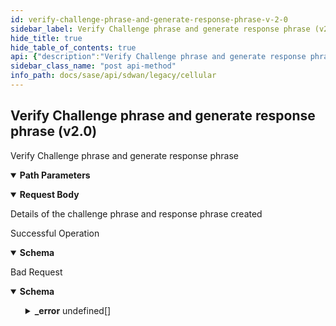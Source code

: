```yaml
---
id: verify-challenge-phrase-and-generate-response-phrase-v-2-0
sidebar_label: Verify Challenge phrase and generate response phrase (v2.0)
hide_title: true
hide_table_of_contents: true
api: {"description":"Verify Challenge phrase and generate response phrase","operationId":"post-v2.0-api-tenants-tenant_id-elements-element_id-otpaccess","parameters":[{"description":"tenant id","in":"path","name":"tenant_id","required":true,"schema":{"description":"Tenant Id","type":"string"}},{"description":"element id","in":"path","name":"element_id","required":true,"schema":{"description":"Element Id","type":"string"}}],"requestBody":{"content":{"application/json":{"schema":{"properties":{"challenge_phrase":{"description":"Challenge Phrase: NotNull Pattern(error = CHALLENGE_VERIFICATION_FAILED: Challenge Verification failed., regexp = ([PQRTVWXY234BCDFGHJKM6789I]{5})-([PQRTVWXY234BCDFGHJKM6789I]{5})-([PQRTVWXY234BCDFGHJKM6789]{5})-([PQRTVWXY234BCDFGHJKM6789]{5})) ","type":"string"},"id":{"description":"Id","type":"string"},"response_phrase":{"description":"Response Phrase","type":"string"}},"required":["challenge_phrase"]}}},"description":"Details of the challenge phrase and response phrase created"},"responses":{"200":{"content":{"application/json":{"schema":{"properties":{"challenge_phrase":{"description":"Challenge Phrase: NotNull Pattern(error = CHALLENGE_VERIFICATION_FAILED: Challenge Verification failed., regexp = ([PQRTVWXY234BCDFGHJKM6789I]{5})-([PQRTVWXY234BCDFGHJKM6789I]{5})-([PQRTVWXY234BCDFGHJKM6789]{5})-([PQRTVWXY234BCDFGHJKM6789]{5})) ","type":"string"},"id":{"description":"Id","type":"string"},"response_phrase":{"description":"Response Phrase","type":"string"}},"required":["challenge_phrase"]}}},"description":"Successful Operation"},"400":{"content":{"application/json":{"example":{"value":{"_error":[{"code":"CHALLENGE_VERIFICATION_FAILED"}]}},"schema":{"properties":{"_error":{"items":{"properties":{"code":{"type":"string"},"message":{"type":"string"}}},"type":"array"}}}}},"description":"Bad Request"}},"tags":["Cellular"],"method":"post","path":"/v2.0/api/tenants/{tenant_id}/elements/{element_id}/otpaccess","servers":[{"url":"/"}],"jsonRequestBodyExample":{"challenge_phrase":"string","id":"string","response_phrase":"string"},"info":{"contact":{},"description":"List of APIs used to manage the cellular device, services, APN profiles, and modules.","title":"Cellular","version":"Latest"},"postman":{"name":"Verify Challenge phrase and generate response phrase (v2.0)","description":{"content":"Verify Challenge phrase and generate response phrase","type":"text/plain"},"url":{"path":["v2.0","api","tenants",":tenant_id","elements",":element_id","otpaccess"],"host":["{{baseUrl}}"],"query":[],"variable":[{"disabled":false,"description":{"content":"(Required) tenant id","type":"text/plain"},"type":"any","value":"","key":"tenant_id"},{"disabled":false,"description":{"content":"(Required) element id","type":"text/plain"},"type":"any","value":"","key":"element_id"}]},"header":[{"key":"Content-Type","value":"application/json"},{"key":"Accept","value":"application/json"}],"method":"POST","body":{"mode":"raw","raw":"\"\"","options":{"raw":{"language":"json"}}}}}
sidebar_class_name: "post api-method"
info_path: docs/sase/api/sdwan/legacy/cellular
---
```



## Verify Challenge phrase and generate response phrase (v2.0)



Verify Challenge phrase and generate response phrase

<details style={{"marginBottom":"1rem"}} data-collapsed={false} open={true}><summary style={{}}><strong>Path Parameters</strong></summary><div><ul><ParamsItem className={"paramsItem"} param={{"description":"tenant id","in":"path","name":"tenant_id","required":true,"schema":{"description":"Tenant Id","type":"string"}}}></ParamsItem><ParamsItem className={"paramsItem"} param={{"description":"element id","in":"path","name":"element_id","required":true,"schema":{"description":"Element Id","type":"string"}}}></ParamsItem></ul></div></details><details style={{}} data-collapsed={false} open={true}><summary style={{"textAlign":"left"}}><strong>Request Body</strong></summary><div style={{"textAlign":"left","marginLeft":"1rem"}}><div style={{"marginTop":"1rem","marginBottom":"1rem"}}>

Details of the challenge phrase and response phrase created

</div></div><ul style={{"marginLeft":"1rem"}}><SchemaItem collapsible={false} name={"challenge_phrase"} required={true} schemaDescription={"Challenge Phrase: NotNull Pattern(error = CHALLENGE_VERIFICATION_FAILED: Challenge Verification failed., regexp = ([PQRTVWXY234BCDFGHJKM6789I]{5})-([PQRTVWXY234BCDFGHJKM6789I]{5})-([PQRTVWXY234BCDFGHJKM6789]{5})-([PQRTVWXY234BCDFGHJKM6789]{5})) "} schemaName={"string"} qualifierMessage={undefined}></SchemaItem><SchemaItem collapsible={false} name={"id"} required={false} schemaDescription={"Id"} schemaName={"string"} qualifierMessage={undefined}></SchemaItem><SchemaItem collapsible={false} name={"response_phrase"} required={false} schemaDescription={"Response Phrase"} schemaName={"string"} qualifierMessage={undefined}></SchemaItem></ul></details><div><ApiTabs><TabItem label={"200"} value={"200"}><div>

Successful Operation

</div><div><details style={{}} data-collapsed={false} open={true}><summary style={{"textAlign":"left"}}><strong>Schema</strong></summary><div style={{"textAlign":"left","marginLeft":"1rem"}}></div><ul style={{"marginLeft":"1rem"}}><SchemaItem collapsible={false} name={"challenge_phrase"} required={true} schemaDescription={"Challenge Phrase: NotNull Pattern(error = CHALLENGE_VERIFICATION_FAILED: Challenge Verification failed., regexp = ([PQRTVWXY234BCDFGHJKM6789I]{5})-([PQRTVWXY234BCDFGHJKM6789I]{5})-([PQRTVWXY234BCDFGHJKM6789]{5})-([PQRTVWXY234BCDFGHJKM6789]{5})) "} schemaName={"string"} qualifierMessage={undefined}></SchemaItem><SchemaItem collapsible={false} name={"id"} required={false} schemaDescription={"Id"} schemaName={"string"} qualifierMessage={undefined}></SchemaItem><SchemaItem collapsible={false} name={"response_phrase"} required={false} schemaDescription={"Response Phrase"} schemaName={"string"} qualifierMessage={undefined}></SchemaItem></ul></details></div></TabItem><TabItem label={"400"} value={"400"}><div>

Bad Request

</div><div><details style={{}} data-collapsed={false} open={true}><summary style={{"textAlign":"left"}}><strong>Schema</strong></summary><div style={{"textAlign":"left","marginLeft":"1rem"}}></div><ul style={{"marginLeft":"1rem"}}><SchemaItem collapsible={true} className={"schemaItem"}><details style={{}}><summary style={{}}><strong>_error</strong><span style={{"opacity":"0.6"}}> undefined[]</span></summary><div style={{"marginLeft":"1rem"}}><SchemaItem collapsible={false} name={"code"} required={false} schemaDescription={undefined} schemaName={"string"} qualifierMessage={undefined}></SchemaItem><SchemaItem collapsible={false} name={"message"} required={false} schemaDescription={undefined} schemaName={"string"} qualifierMessage={undefined}></SchemaItem></div></details></SchemaItem></ul></details></div></TabItem></ApiTabs></div>
      